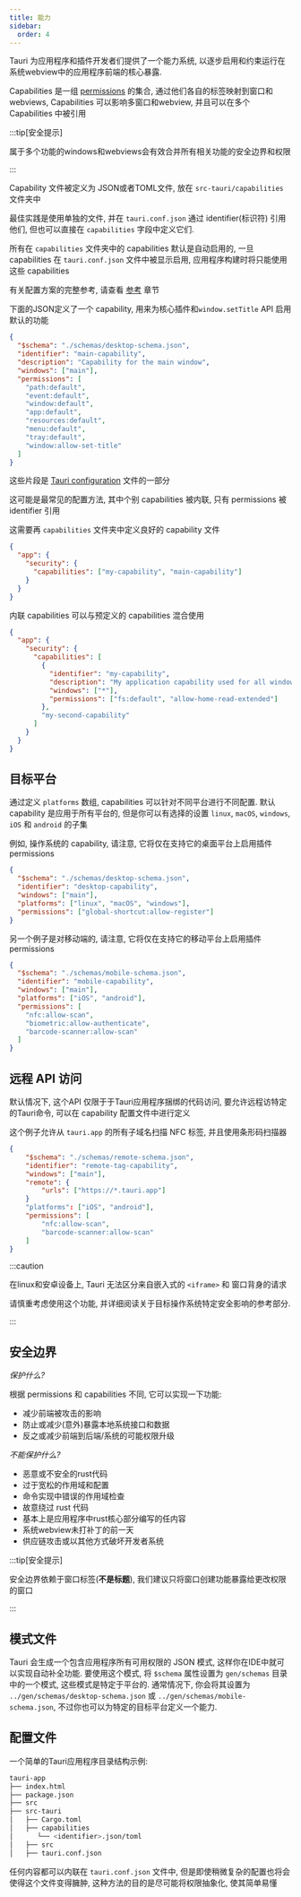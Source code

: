 ```yaml
---
title: 能力
sidebar:
  order: 4
---
```


Tauri 为应用程序和插件开发者们提供了一个能力系统, 以逐步启用和约束运行在系统webview中的应用程序前端的核心暴露.

Capabilities 是一组 [permissions](/security/permissions/) 的集合, 通过他们各自的标签映射到窗口和webviews, Capabilities 可以影响多窗口和webview, 并且可以在多个 Capabilities 中被引用

:::tip[安全提示]

属于多个功能的windows和webviews会有效合并所有相关功能的安全边界和权限

:::

Capability 文件被定义为 JSON或者TOML文件, 放在 `src-tauri/capabilities` 文件夹中

最佳实践是使用单独的文件, 并在 `tauri.conf.json` 通过 identifier(标识符) 引用他们, 但也可以直接在 `capabilities` 字段中定义它们.

所有在 `capabilities` 文件夹中的 capabilities 默认是自动启用的, 一旦 capabilities 在 `tauri.conf.json` 文件中被显示启用, 应用程序构建时将只能使用这些 capabilities

有关配置方案的完整参考, 请查看 [参考](/reference/config/) 章节

下面的JSON定义了一个 capability, 用来为核心插件和`window.setTitle` API 启用默认的功能

```json title="src-tauri/capabilities/main.json
{
  "$schema": "./schemas/desktop-schema.json",
  "identifier": "main-capability",
  "description": "Capability for the main window",
  "windows": ["main"],
  "permissions": [
    "path:default",
    "event:default",
    "window:default",
    "app:default",
    "resources:default",
    "menu:default",
    "tray:default",
    "window:allow-set-title"
  ]
}
```

这些片段是 [Tauri configuration](/develop/configuration-files/#tauri-config) 文件的一部分

这可能是最常见的配置方法, 其中个别 capabilities 被内联, 只有 permissions 被 identifier 引用

这需要再 `capabilities` 文件夹中定义良好的 capability 文件

```json title=src-tauri/tauri.conf.json
{
  "app": {
    "security": {
      "capabilities": ["my-capability", "main-capability"]
    }
  }
}
```

内联 capabilities 可以与预定义的 capabilities 混合使用

```json title=src-tauri/tauri.conf.json
{
  "app": {
    "security": {
      "capabilities": [
        {
          "identifier": "my-capability",
          "description": "My application capability used for all windows",
          "windows": ["*"],
          "permissions": ["fs:default", "allow-home-read-extended"]
        },
        "my-second-capability"
      ]
    }
  }
}
```

## 目标平台

通过定义 `platforms` 数组, capabilities 可以针对不同平台进行不同配置. 默认 capability 是应用于所有平台的, 但是你可以有选择的设置 `linux`, `macOS`, `windows`, `iOS` 和 `android` 的子集

例如, 操作系统的 capability, 请注意, 它将仅在支持它的桌面平台上启用插件 permissions

```json title="src-tauri/capabilities/desktop.json
{
  "$schema": "./schemas/desktop-schema.json",
  "identifier": "desktop-capability",
  "windows": ["main"],
  "platforms": ["linux", "macOS", "windows"],
  "permissions": ["global-shortcut:allow-register"]
}
```

另一个例子是对移动端的, 请注意, 它将仅在支持它的移动平台上启用插件 permissions

```json title="src-tauri/capabilities/mobile.json
{
  "$schema": "./schemas/mobile-schema.json",
  "identifier": "mobile-capability",
  "windows": ["main"],
  "platforms": ["iOS", "android"],
  "permissions": [
    "nfc:allow-scan",
    "biometric:allow-authenticate",
    "barcode-scanner:allow-scan"
  ]
}
```

## 远程 API 访问

默认情况下, 这个API 仅限于于Tauri应用程序捆绑的代码访问, 要允许远程访特定的Tauri命令, 可以在 capability 配置文件中进行定义

这个例子允许从 `tauri.app` 的所有子域名扫描 NFC 标签, 并且使用条形码扫描器

```json title="src-tauri/capabilities/remote-tags.json"
{
	"$schema": "./schemas/remote-schema.json",
	"identifier": "remote-tag-capability",
	"windows": ["main"],
	"remote": {
		"urls": ["https://*.tauri.app"]
	}
	"platforms": ["iOS", "android"],
	"permissions": [
		"nfc:allow-scan",
		"barcode-scanner:allow-scan"
	]
}
```

:::caution

在linux和安卓设备上, Tauri 无法区分来自嵌入式的 `<iframe>` 和 窗口背身的请求

请慎重考虑使用这个功能, 并详细阅读关于目标操作系统特定安全影响的参考部分.

:::

## 安全边界

_保护什么?_

根据 permissions 和 capabilities 不同, 它可以实现一下功能:

- 减少前端被攻击的影响
- 防止或减少(意外)暴露本地系统接口和数据
- 反之或减少前端到后端/系统的可能权限升级

_不能保护什么?_

- 恶意或不安全的rust代码
- 过于宽松的作用域和配置
- 命令实现中错误的作用域检查
- 故意绕过 rust 代码
- 基本上是应用程序中rust核心部分编写的任内容
- 系统webview未打补丁的前一天
- 供应链攻击或以其他方式破坏开发者系统

:::tip[安全提示]

安全边界依赖于窗口标签(**不是标题**), 我们建议只将窗口创建功能暴露给更改权限的窗口

:::

## 模式文件

Tauri 会生成一个包含应用程序所有可用权限的 JSON 模式, 这样你在IDE中就可以实现自动补全功能.
要使用这个模式, 将 `$schema` 属性设置为 `gen/schemas` 目录中的一个模式, 这些模式是特定于平台的.
通常情况下, 你会将其设置为 `../gen/schemas/desktop-schema.json` 或
`../gen/schemas/mobile-schema.json`, 不过你也可以为特定的目标平台定义一个能力.

## 配置文件

一个简单的Tauri应用程序目录结构示例:

```sh
tauri-app
├── index.html
├── package.json
├── src
├── src-tauri
│   ├── Cargo.toml
│   ├── capabilities
│      └── <identifier>.json/toml
│   ├── src
│   ├── tauri.conf.json
```

任何内容都可以内联在 `tauri.conf.json` 文件中, 但是即使稍微复杂的配置也将会使得这个文件变得臃肿,
这种方法的目的是尽可能将权限抽象化, 使其简单易懂
